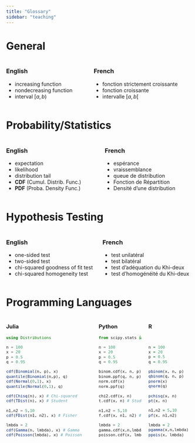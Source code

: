 ```yaml
---
title: "Glossary"
sidebar: "teaching"
---
```


# General

::::: {.columns}
:::{.column}

### English

- increasing function
- nondecreasing function
- interval $[a,b)$

:::

:::{.column}

### French

- fonction strictement croissante
- fonction croissante
- intervalle $[a,b[$


:::
:::::

# Probability/Statistics

::::: {.columns}
:::{.column}

### English

- expectation
- likelihood
- distribution tail
- **CDF** (Cumul. Distrib. Func.)
- **PDF** (Proba. Density Func.)

:::

:::{.column}

### French

- espérance
- vraissemblance
- queue de distribution
- Fonction de Répartition
- Densité d'une distribution
:::

:::::

# Hypothesis Testing

::::: {.columns}
:::{.column}

### English

- one-sided test
- two-sided test
- chi-squared goodness of fit test
- chi-squared homogeneity test

:::

:::{.column}

### French

- test unilatéral
- test bilatéral
- test d'adéquation du Khi-deux
- test d'homogénéité du Khi-deux

:::
:::::


# Programming Languages

:::{style="font-size: 90%;"}

:::: {.columns}



::: {.column width=100%}
### Julia
```julia
using Distributions

n = 100
x = 20
p = 0.5
q = 0.95

cdf(Binomial(n, p), x)
quantile(Binomial(n,p), q)
cdf(Normal(0,1), x)
quantile(Normal(0,1), q)

cdf(Chisq(n), x) # Chi-squared
cdf(TDist(n), x) # Student

n1,n2 = 5,10
cdf(FDist(n1, n2), x) # Fisher

lmbda = 2
cdf(Gamma(n, lmbda), x) # Gamma
cdf(Poisson(lmbda), x) # Poisson
```
:::

::: {.column width=50%}
### Python
```python
from scipy.stats import *

n = 100
x = 20
p = 0.5
q = 0.95

binom.cdf(x, n, p)
binom.ppf(q, n, p) # Quantile
norm.cdf(x)
norm.ppf(q)

chi2.cdf(x, n)
t.cdf(x, n) # Student

n1,n2 = 5,10
f.cdf(x, n1, n2) # Fisher

lmbda = 2
gamma.cdf(x,n,lmbda) # Gamma
poisson.cdf(x, lmbda) # Poisson
```

:::

::: {.column width=50%}
### R
```R


n = 100
x = 20
p = 0.5
q = 0.95

pbinom(x, n, p)
qbinom(q, n, p)
pnorm(x)
qnorm(q)

pchisq(x, n)
pt(x, n)

n1,n2 = 5,10
pf(x, n1,n2)

lmbda = 2
pgamma(x,n,lmbda) 
ppois(x, lmbda)

```

:::
::::

:::
